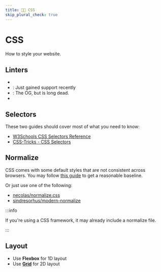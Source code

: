 ```yaml
---
title: 💅🏻 CSS
skip_plural_check: true
---
```



# <Icon icon="simple-icons:css" inline={true} color="rebeccapurple" /> CSS

How to style your website.

## Linters

- <GitHubBadge slug="stylelint/stylelint" />
- <GitHubBadge slug="eslint/eslint" />: Just gained support recently
- <GitHubBadge slug="CSSLint/csslint" />: The OG, but is long dead.
- <GitHubBadge slug="biomejs/biome" />

## Selectors

These two guides should cover most of what you need to know:

- [W3Schools CSS Selectors Reference](https://www.w3schools.com/cssref/css_selectors.php)
- [CSS-Tricks - CSS Selectors](https://css-tricks.com/css-selectors/)

## Normalize

CSS comes with some default styles that are not consistent across browsers. You may follow [this guide](https://css-tricks.com/alvaro-montoro-css-one-liners-to-improve-almost-every-project/) to get a reasonable baseline.

Or just use one of the following:

- [necolas/normalize.css](https://necolas.github.io/normalize.css/)
- [sindresorhus/modern-normalize](https://github.com/sindresorhus/modern-normalize)

:::info

If you're using a CSS framework, it may already include a normalize file.

:::

## Layout

- Use **Flexbox** for 1D layout
- Use [**Grid**](/css-grid) for 2D layout
